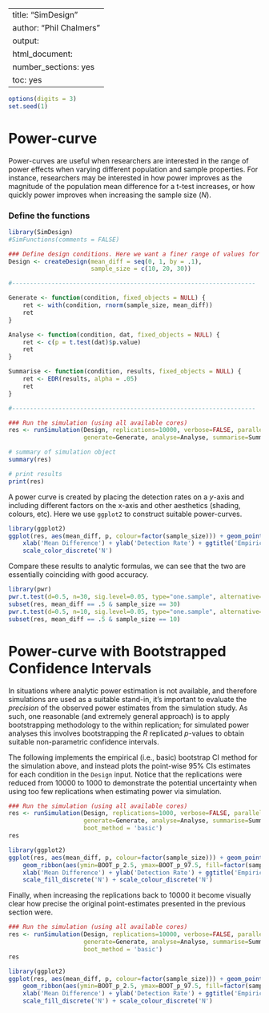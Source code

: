 %\VignetteIndexEntry{SimDesign}
%\VignetteEngine{knitr::knitr}
---
title: "SimDesign"
author: "Phil Chalmers"
output:
  html_document:
    number_sections: yes
    toc: yes
---

```r
options(digits = 3)
set.seed(1)
```

# Power-curve

Power-curves are useful when researchers are interested in the range of power effects when varying different population and sample properties. For instance, researchers may be interested in how power improves as the magnitude of the population mean difference for a t-test increases, or how quickly power improves when increasing the sample size ($N$).  

### Define the functions

```r
library(SimDesign)
#SimFunctions(comments = FALSE)

### Define design conditions. Here we want a finer range of values for plotting
Design <- createDesign(mean_diff = seq(0, 1, by = .1), 
                       sample_size = c(10, 20, 30))

#--------------------------------------------------------------------

Generate <- function(condition, fixed_objects = NULL) {
    ret <- with(condition, rnorm(sample_size, mean_diff))
    ret
}

Analyse <- function(condition, dat, fixed_objects = NULL) {
    ret <- c(p = t.test(dat)$p.value)
    ret
}

Summarise <- function(condition, results, fixed_objects = NULL) {
    ret <- EDR(results, alpha = .05)
    ret
}

#--------------------------------------------------------------------

### Run the simulation (using all available cores)
res <- runSimulation(Design, replications=10000, verbose=FALSE, parallel=TRUE,
                     generate=Generate, analyse=Analyse, summarise=Summarise)
```

```r
# summary of simulation object
summary(res)

# print results
print(res)
```

A power curve is created by placing the detection rates on a $y$-axis and including different factors on the x-axis and other aesthetics (shading, colours, etc). Here we use `ggplot2` to construct suitable power-curves.

```r
library(ggplot2)
ggplot(res, aes(mean_diff, p, colour=factor(sample_size))) + geom_point() + geom_line() +
    xlab('Mean Difference') + ylab('Detection Rate') + ggtitle('Empirical Power Curves') +
    scale_color_discrete('N')
```

Compare these results to analytic formulas, we can see that the two are essentially coinciding with good accuracy. 

```r
library(pwr)
pwr.t.test(d=0.5, n=30, sig.level=0.05, type="one.sample", alternative="two.sided")
subset(res, mean_diff == .5 & sample_size == 30)
pwr.t.test(d=0.5, n=10, sig.level=0.05, type="one.sample", alternative="two.sided")
subset(res, mean_diff == .5 & sample_size == 10)
```

# Power-curve with Bootstrapped Confidence Intervals

In situations where analytic power estimation is not available, and therefore simulations are used as a suitable stand-in, it's important to evaluate the *precision* of the observed power estimates from the simulation study. As such, one reasonable (and extremely general approach) is to apply bootstrapping methodology to the within replication; for simulated power analyses this involves bootstrapping the $R$ replicated $p$-values to obtain suitable non-parametric confidence intervals. 

The following implements the empirical (i.e., basic) bootstrap CI method for the simulation above, and instead plots the point-wise 95% CIs estimates for each condition in the `Design` input. Notice that the replications were reduced from 10000 to 1000 to demonstrate the potential uncertainty when using too few replications when estimating power via simulation.

```r
### Run the simulation (using all available cores)
res <- runSimulation(Design, replications=1000, verbose=FALSE, parallel=TRUE,
                     generate=Generate, analyse=Analyse, summarise=Summarise,
                     boot_method = 'basic')
res
```

```r
library(ggplot2)
ggplot(res, aes(mean_diff, p, colour=factor(sample_size))) + geom_point() + geom_line() +
    geom_ribbon(aes(ymin=BOOT_p_2.5, ymax=BOOT_p_97.5, fill=factor(sample_size)), alpha=.3, linetype=0) + 
    xlab('Mean Difference') + ylab('Detection Rate') + ggtitle('Empirical Power Curves with 95% CIs') +
    scale_fill_discrete('N') + scale_colour_discrete('N')
```

Finally, when increasing the replications back to 10000 it become visually clear how precise the original point-estimates  presented in the previous section were. 

```r
### Run the simulation (using all available cores)
res <- runSimulation(Design, replications=10000, verbose=FALSE, parallel=TRUE,
                     generate=Generate, analyse=Analyse, summarise=Summarise,
                     boot_method = 'basic')
res
```

```r
library(ggplot2)
ggplot(res, aes(mean_diff, p, colour=factor(sample_size))) + geom_point() + geom_line() +
    geom_ribbon(aes(ymin=BOOT_p_2.5, ymax=BOOT_p_97.5, fill=factor(sample_size)), alpha=.3, linetype=0) + 
    xlab('Mean Difference') + ylab('Detection Rate') + ggtitle('Empirical Power Curves with 95% CIs') +
    scale_fill_discrete('N') + scale_colour_discrete('N')
```


<!-- # Power-curve function estimation -->

<!-- An alternative approach to estimating power curves is to obtain an approximate power function through parametric estimation. This involves estimating the same condition design while varying exactly one axillary condition, potentially with a smaller number of replications, and then fitting the observed proportions using a logistic response function. This is illustrated below.  -->

<!-- At best, however, this is an approximation and is not guaranteed to behave optimally (unlike the previous approach). Therefore, **for serious applications use the above approach instead**. -->

<!-- ```{r} -->
<!-- library(SimDesign) -->
<!-- #SimFunctions(comments = FALSE) -->

<!-- ### Find out parametric power curve for mean_diff = 0.3 -->
<!-- Design <- createDesign(mean_diff = 0.3,  -->
<!--                        sample_size = 5:200) -->

<!-- #-------------------------------------------------------------------- -->

<!-- Generate <- function(condition, fixed_objects = NULL) { -->
<!--     ret <- with(condition, rnorm(sample_size, mean_diff)) -->
<!--     ret -->
<!-- } -->

<!-- Analyse <- function(condition, dat, fixed_objects = NULL) { -->
<!--     ret <- c(reject = t.test(dat)$p.value < .05)  -->
<!--     as.numeric(ret) #return 0/1 rather than FALSE/TRUE -->
<!-- } -->

<!-- #-------------------------------------------------------------------- -->

<!-- ### Run the simulation (note: no summarise function) -->
<!-- reps <- 50 -->
<!-- res <- runSimulation(Design, replications=reps, verbose=FALSE, parallel=FALSE, -->
<!--                      generate=Generate, analyse=Analyse) -->
<!-- ``` -->

<!-- ```{r} -->
<!-- res <- do.call(rbind, res) -->
<!-- head(res) -->
<!-- tail(res) -->

<!-- IV <- rep(Design$sample_size, each=reps) -->
<!-- (mod <- glm(res ~ IV, family = binomial)) -->
<!-- plot(IV, plogis(predict(mod)), ylim = c(0,1), las=1, -->
<!-- 	 type = 'l', xlab = 'Sample size', ylab = 'Power', main = 'Mean difference = 0.3') -->

<!-- # true power function -->
<!-- library(pwr) -->
<!-- out <- pwr.t.test(d=0.3, n=Design$sample_size, sig.level=0.05, type="one.sample", alternative="two.sided") -->
<!-- lines(Design$sample_size, out$power, col='red') -->
<!-- ``` -->

